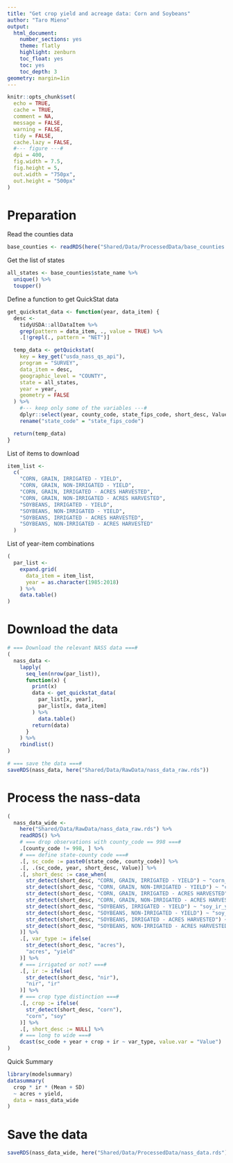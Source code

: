 ```yaml
---
title: "Get crop yield and acreage data: Corn and Soybeans"
author: "Taro Mieno"
output:
  html_document:
    number_sections: yes
    theme: flatly
    highlight: zenburn
    toc_float: yes
    toc: yes
    toc_depth: 3
geometry: margin=1in
---
```


```r
knitr::opts_chunk$set(
  echo = TRUE,
  cache = TRUE,
  comment = NA,
  message = FALSE,
  warning = FALSE,
  tidy = FALSE,
  cache.lazy = FALSE,
  #--- figure ---#
  dpi = 400,
  fig.width = 7.5,
  fig.height = 5,
  out.width = "750px",
  out.height = "500px"
)
```

# Preparation
Read the counties data 

```r
base_counties <- readRDS(here("Shared/Data/ProcessedData/base_counties.rds"))
```

Get the list of states

```r
all_states <- base_counties$state_name %>%
  unique() %>%
  toupper()
```

Define a function to get QuickStat data

```r
get_quickstat_data <- function(year, data_item) {
  desc <-
    tidyUSDA::allDataItem %>%
    grep(pattern = data_item, ., value = TRUE) %>%
    .[!grepl(., pattern = "NET")]

  temp_data <- getQuickstat(
    key = key_get("usda_nass_qs_api"),
    program = "SURVEY",
    data_item = desc,
    geographic_level = "COUNTY",
    state = all_states,
    year = year,
    geometry = FALSE
  ) %>%
    #--- keep only some of the variables ---#
    dplyr::select(year, county_code, state_fips_code, short_desc, Value) %>%
    rename("state_code" = "state_fips_code")

  return(temp_data)
}
```

List of items to download

```r
item_list <-
  c(
    "CORN, GRAIN, IRRIGATED - YIELD",
    "CORN, GRAIN, NON-IRRIGATED - YIELD",
    "CORN, GRAIN, IRRIGATED - ACRES HARVESTED",
    "CORN, GRAIN, NON-IRRIGATED - ACRES HARVESTED",
    "SOYBEANS, IRRIGATED - YIELD",
    "SOYBEANS, NON-IRRIGATED - YIELD",
    "SOYBEANS, IRRIGATED - ACRES HARVESTED",
    "SOYBEANS, NON-IRRIGATED - ACRES HARVESTED"
  )
```

List of year-item combinations

```r
(
  par_list <-
    expand.grid(
      data_item = item_list,
      year = as.character(1985:2018)
    ) %>%
    data.table()
)
```

# Download the data

```r

# === Download the relevant NASS data ===#
(
  nass_data <-
    lapply(
      seq_len(nrow(par_list)),
      function(x) {
        print(x)
        data <- get_quickstat_data(
          par_list[x, year],
          par_list[x, data_item]
        ) %>%
          data.table()
        return(data)
      }
    ) %>%
    rbindlist()
)

# === save the data ===#
saveRDS(nass_data, here("Shared/Data/RawData/nass_data_raw.rds"))
```

# Process the nass-data

```r
(
  nass_data_wide <-
    here("Shared/Data/RawData/nass_data_raw.rds") %>%
    readRDS() %>%
    # === drop observations with county_code == 998 ===#
    .[county_code != 998, ] %>%
    # === define state-county code ===#
    .[, sc_code := paste0(state_code, county_code)] %>%
    .[, .(sc_code, year, short_desc, Value)] %>%
    .[, short_desc := case_when(
      str_detect(short_desc, "CORN, GRAIN, IRRIGATED - YIELD") ~ "corn_ir_yield",
      str_detect(short_desc, "CORN, GRAIN, NON-IRRIGATED - YIELD") ~ "corn_nir_yield",
      str_detect(short_desc, "CORN, GRAIN, IRRIGATED - ACRES HARVESTED") ~ "corn_ir_acres",
      str_detect(short_desc, "CORN, GRAIN, NON-IRRIGATED - ACRES HARVESTED") ~ "corn_nir_acres",
      str_detect(short_desc, "SOYBEANS, IRRIGATED - YIELD") ~ "soy_ir_yield",
      str_detect(short_desc, "SOYBEANS, NON-IRRIGATED - YIELD") ~ "soy_nir_yield",
      str_detect(short_desc, "SOYBEANS, IRRIGATED - ACRES HARVESTED") ~ "soy_ir_acres",
      str_detect(short_desc, "SOYBEANS, NON-IRRIGATED - ACRES HARVESTED") ~ "soy_nir_acres"
    )] %>%
    .[, var_type := ifelse(
      str_detect(short_desc, "acres"),
      "acres", "yield"
    )] %>%
    # === irrigated or not? ===#
    .[, ir := ifelse(
      str_detect(short_desc, "nir"),
      "nir", "ir"
    )] %>%
    # === crop type distinction ===#
    .[, crop := ifelse(
      str_detect(short_desc, "corn"),
      "corn", "soy"
    )] %>%
    .[, short_desc := NULL] %>%
    # === long to wide ===#
    dcast(sc_code + year + crop + ir ~ var_type, value.var = "Value")
)
```

Quick Summary

```r
library(modelsummary)
datasummary(
  crop * ir * (Mean + SD)
  ~ acres + yield,
  data = nass_data_wide
)
```

# Save the data

```r
saveRDS(nass_data_wide, here("Shared/Data/ProcessedData/nass_data.rds"))
```

